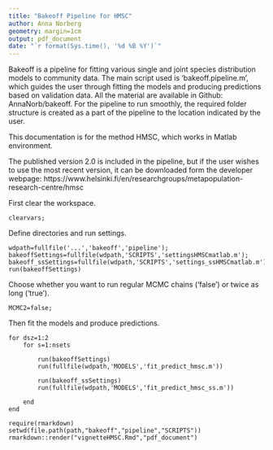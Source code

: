 ```yaml
---
title: "Bakeoff Pipeline for HMSC"
author: Anna Norberg
geometry: margin=1cm
output: pdf_document
date: "`r format(Sys.time(), '%d %B %Y')`"
---
```


\fontsize{11}{14}
\selectfont

Bakeoff is a pipeline for fitting various single and joint species distribution models to community data.
The main script used is 'bakeoff.pipeline.m', which guides the user through fitting the models and producing predictions 
based on validation data. All the material are available in Github: AnnaNorb/bakeoff. For the pipeline to run smoothly, 
the required folder structure is created as a part of the pipeline to the location indicated by the user. 

This documentation is for the method HMSC, which works in Matlab environment.

The published version 2.0 is included in the pipeline, but if the user wishes to use the most recent version,
it can be downloaded form the developer webpage: https://www.helsinki.fi/en/researchgroups/metapopulation-research-centre/hmsc

First clear the workspace.
```
clearvars;
```

Define directories and run settings.
```
wdpath=fullfile('...','bakeoff','pipeline');
bakeoffSettings=fullfile(wdpath,'SCRIPTS','settingsHMSCmatlab.m');
bakeoff_ssSettings=fullfile(wdpath,'SCRIPTS','settings_ssHMSCmatlab.m');
run(bakeoffSettings)
```

Choose whether you want to run regular MCMC chains ('false') or twice as long ('true').
```
MCMC2=false;
```
Then fit the models and produce predictions.
```
for dsz=1:2
    for s=1:nsets

        run(bakeoffSettings)
        run(fullfile(wdpath,'MODELS','fit_predict_hmsc.m'))    

        run(bakeoff_ssSettings)
        run(fullfile(wdpath,'MODELS','fit_predict_hmsc_ss.m'))

    end
end

require(rmarkdown)
setwd(file.path(path,"bakeoff","pipeline","SCRIPTS"))
rmarkdown::render("vignetteHMSC.Rmd","pdf_document")

```

